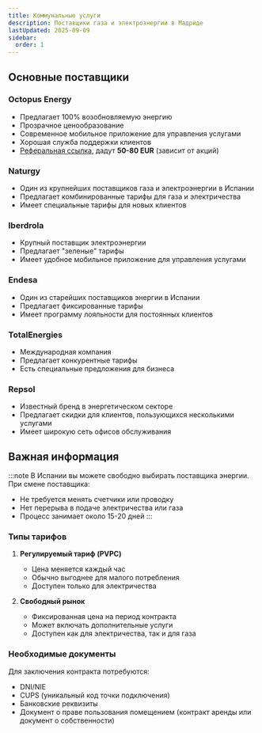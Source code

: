 ```yaml
---
title: Коммунальные услуги
description: Поставщики газа и электроэнергии в Мадриде
lastUpdated: 2025-09-09
sidebar:
  order: 1
---
```



## Основные поставщики

### Octopus Energy
- Предлагает 100% возобновляемую энергию
- Прозрачное ценообразование
- Современное мобильное приложение для управления услугами
- Хорошая служба поддержки клиентов
- [Реферальная ссылка](https://share.octopusenergy.es/metal-leaf-749), дадут **50-80 EUR** (зависит от акций)
<LinkCard title="Octopus Energy" description="Электричество и газ" href="https://octopusenergy.es/" />

### Naturgy
- Один из крупнейших поставщиков газа и электроэнергии в Испании
- Предлагает комбинированные тарифы для газа и электричества
- Имеет специальные тарифы для новых клиентов
<LinkCard title="Naturgy" description="Газ и электричество" href="https://www.naturgy.es/" />

### Iberdrola
- Крупный поставщик электроэнергии
- Предлагает "зеленые" тарифы
- Имеет удобное мобильное приложение для управления услугами
<LinkCard title="Iberdrola" description="Электричество и газ" href="https://www.iberdrola.es/" />

### Endesa
- Один из старейших поставщиков энергии в Испании
- Предлагает фиксированные тарифы
- Имеет программу лояльности для постоянных клиентов
<LinkCard title="Endesa" description="Электричество и газ" href="https://www.endesa.com/" />

### TotalEnergies
- Международная компания
- Предлагает конкурентные тарифы
- Есть специальные предложения для бизнеса
<LinkCard title="TotalEnergies" description="Газ и электричество" href="https://totalenergies.es/" />

### Repsol
- Известный бренд в энергетическом секторе
- Предлагает скидки для клиентов, пользующихся несколькими услугами
- Имеет широкую сеть офисов обслуживания
<LinkCard title="Repsol" description="Газ и электричество" href="https://www.repsol.es/" />

## Важная информация

:::note
В Испании вы можете свободно выбирать поставщика энергии. При смене поставщика:
- Не требуется менять счетчики или проводку
- Нет перерыва в подаче электричества или газа
- Процесс занимает около 15-20 дней
:::

### Типы тарифов

1. **Регулируемый тариф (PVPC)**
   - Цена меняется каждый час
   - Обычно выгоднее для малого потребления
   - Доступен только для электричества

2. **Свободный рынок**
   - Фиксированная цена на период контракта
   - Может включать дополнительные услуги
   - Доступен как для электричества, так и для газа

### Необходимые документы

Для заключения контракта потребуются:
- DNI/NIE
- CUPS (уникальный код точки подключения)
- Банковские реквизиты
- Документ о праве пользования помещением (контракт аренды или документ о собственности)
